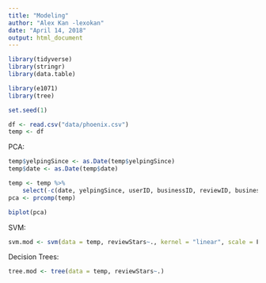```yaml
---
title: "Modeling"
author: "Alex Kan -lexokan"
date: "April 14, 2018"
output: html_document
---
```


```r
library(tidyverse)
library(stringr)
library(data.table)

library(e1071)
library(tree)

set.seed(1)
```

```r
df <- read.csv("data/phoenix.csv")
temp <- df

```

PCA:
```r
temp$yelpingSince <- as.Date(temp$yelpingSince)
temp$date <- as.Date(temp$date)

temp <- temp %>% 
    select(-c(date, yelpingSince, userID, businessID, reviewID, businessName, city))
pca <- prcomp(temp)

biplot(pca)
```

SVM: 
```r
svm.mod <- svm(data = temp, reviewStars~., kernel = "linear", scale = F, cost = .1)
```
Decision Trees: 
```r
tree.mod <- tree(data = temp, reviewStars~.)
```

